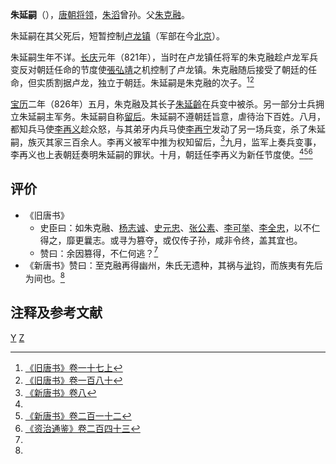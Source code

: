 '''朱延嗣'''（{{bd|？||826年||catIdx=Z朱}}），[[唐朝|唐朝]][[将领|将领]]，[[朱滔|朱滔]]曾孙。父[[朱克融|朱克融]]。

朱延嗣在其父死后，短暂控制[[卢龙镇|卢龙镇]]（军部在今[[北京|北京]]）。

朱延嗣生年不详。[[长庆|长庆]]元年（821年），当时在卢龙镇任将军的朱克融趁卢龙军兵变反对朝廷任命的节度使[[張弘靖|張弘靖]]之机控制了卢龙镇。朱克融随后接受了朝廷的任命，但实质割据卢龙，独立于朝廷。朱延嗣是朱克融的次子。<ref name=BT17-2>[[:s:旧唐书/卷17上|《旧唐书》卷一十七上]]</ref><ref name=BT180>[[:s:旧唐书/卷180|《旧唐书》卷一百八十]]</ref>

[[宝历_(唐朝)|宝历]]二年（826年）五月，朱克融及其长子[[朱延齡|朱延齡]]在兵变中被杀。另一部分士兵拥立朱延嗣主军务。朱延嗣自称[[留后|留后]]。朱延嗣不遵朝廷旨意，虐待治下百姓。八月，都知兵马使[[李再义|李再义]]趁众怒，与其弟牙内兵马使[[李再宁|李再宁]]发动了另一场兵变，杀了朱延嗣，族灭其家三百余人。李再义被军中推为权知留后，<ref>[[:s:新唐书/卷8|《新唐书》卷八]]</ref>九月，监军上奏兵变事，李再义也上表朝廷奏明朱延嗣的罪状。十月，朝廷任李再义为新任节度使。<ref name=BT17-2/><ref name=NBT212>[[:s:新唐书/卷212|《新唐书》卷二百一十二]]</ref><ref>[[:s:资治通鉴/卷243|《资治通鉴》卷二百四十三]]</ref>

== 评价 ==
*《旧唐书》
**史臣曰：如朱克融、[[杨志诚|杨志诚]]、[[史元忠|史元忠]]、[[张公素|张公素]]、[[李可举|李可举]]、[[李全忠|李全忠]]，以不仁得之，靡更曩志。或寻为篡夺，或仅传子孙，咸非令终，盖其宜也。
**赞曰：余因篡得，不仁何逃？<ref name=BT180/>
*《新唐书》赞曰：至克融再得幽州，朱氏无遗种，其祸与[[朱泚|泚]]钧，而族夷有先后为间也。<ref name=NBT212/>

== 注释及参考文献 ==
{{reflist}}

[[Category:朱姓|Y]]
[[Category:唐朝幽州节度使|Z]]